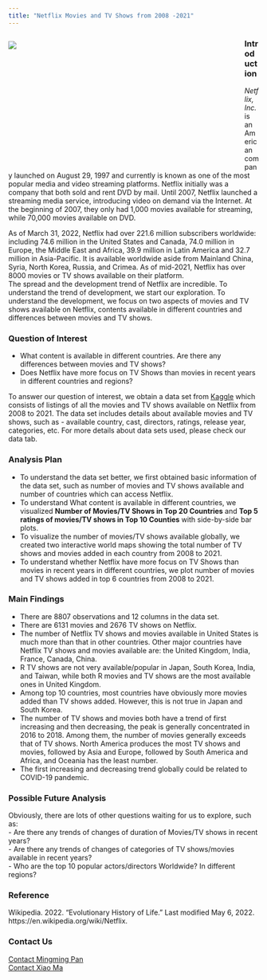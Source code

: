 ```yaml
---
title: "Netflix Movies and TV Shows from 2008 -2021"
---
```


<div style= "float : left; position : relative; top: 0px; width : 450px; height : 270px; padding-right: 24px; margin-bottom : 0px">
![](./Netflix-logo-red-black-png.png)

</div>

### **Introduction**

  *Netflix, Inc.* is an American company launched on August 29, 1997 and currently is known as one of the most popular media and video streaming platforms. Netflix initially was a company that both sold and rent DVD by mail. Until 2007, Netflix launched a streaming media service, introducing video on demand via the Internet. At the beginning of 2007, they only had 1,000 movies available  for streaming, while 70,000 movies available on DVD.   

   As of March 31, 2022, Netflix had over 221.6 million subscribers worldwide: including 74.6 million in the United States and Canada, 74.0 million in Europe, the Middle East and Africa, 39.9 million in Latin America and 32.7 million in Asia-Pacific. It is available worldwide aside from Mainland China, Syria, North Korea, Russia, and Crimea. As of mid-2021, Netflix has over 8000 movies or TV shows available on their platform.    
   The spread and the development trend of Netflix are incredible. To understand the trend of development, we start our exploration. To understand the development, we focus on two aspects of movies and TV shows available on Netflix, contents available in different countries and differences between movies and TV shows.     

    
    
### **Question of Interest**   

- What content is available in different countries. Are there any differences between movies and TV shows?   
- Does Netflix have more focus on TV Shows than movies in recent years in different countries and regions?  

To answer our question of interest, we obtain a data set from [Kaggle](https://www.kaggle.com/datasets/shivamb/netflix-shows?resource=download) which consists of listings of all the movies and TV shows available on Netflix from 2008 to 2021. The data set includes details about available movies and TV shows, such as - available country, cast, directors, ratings, release year, categories, etc. For more details about data sets used, please check our data tab.   

  
### **Analysis Plan**
- To understand the data set better, we first obtained basic information of the data set, such as number of movies and TV shows available and number of countries which can access Netflix.        
- To understand What content is available in different countries, we visualized **Number of Movies/TV Shows in Top 20 Countries** and **Top 5 ratings of movies/TV shows in Top 10 Counties** with side-by-side bar plots.  
- To visualize the number of movies/TV shows available globally, we created two interactive world maps showing the total number of TV shows and movies added in each country from 2008 to 2021.  
- To understand whether Netflix have more focus on TV Shows than movies in recent years in different countries, we plot number of movies and TV shows added in top 6 countries from 2008 to 2021.   


### **Main Findings**
- There are 8807 observations and 12 columns in the data set.    
- There are 6131 movies and 2676 TV shows on Netflix.   
- The number of Netflix TV shows and movies available in United States is much more than that in other countries. Other major countries have Netflix TV shows and movies available are: the United Kingdom, India, France, Canada, China.    
- R TV shows are not very available/popular in Japan, South Korea, India, and Taiwan, while both R movies and TV shows are the most available ones in United Kingdom.   
- Among top 10 countries, most countries have obviously more movies added than TV shows added. However, this is not true in Japan and South Korea.  
- The number of TV shows and movies both have a trend of first increasing and then decreasing, the peak is generally concentrated in 2016 to 2018. Among them, the number of movies generally exceeds that of TV shows. North America produces the most TV shows and movies, followed by Asia and Europe, followed by South America and Africa, and Oceania has the least number.   
- The first increasing and decreasing trend globally could be related to COVID-19 pandemic.  


### **Possible Future Analysis**
Obviously, there are lots of other questions waiting for us to explore, such as:   
- Are there any trends of changes of duration of Movies/TV shows in recent years?  
- Are there any trends of changes of categories of TV shows/movies available in recent years?  
- Who are the top 10 popular actors/directors Worldwide? In different regions?   

  
### **Reference**   
Wikipedia. 2022. “Evolutionary History of Life.” Last modified May 6, 2022. https://en.wikipedia.org/wiki/Netflix.   
  
  
  
### **Contact Us**
[Contact Mingming Pan](mailto:panxx408@umn.edu)   
[Contact Xiao Ma](mailto:ma000332@umn.edu)  



